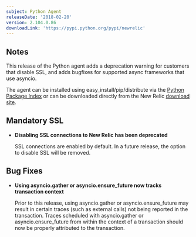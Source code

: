```yaml
---
subject: Python Agent
releaseDate: '2018-02-20'
version: 2.104.0.86
downloadLink: 'https://pypi.python.org/pypi/newrelic'
---
```


## Notes

This release of the Python agent adds a deprecation warning for customers that disable SSL, and adds bugfixes for supported async frameworks that use asyncio.

The agent can be installed using easy_install/pip/distribute via the [Python Package Index](https://pypi.python.org/pypi/newrelic) or can be downloaded directly from the New Relic [download site](http://download.newrelic.com/python_agent/release).

## Mandatory SSL

* **Disabling SSL connections to New Relic has been deprecated**

  SSL connections are enabled by default. In a future release, the option to disable SSL will be removed.

## Bug Fixes

* **Using asyncio.gather or asyncio.ensure_future now tracks transaction context**

  Prior to this release, using asyncio.gather or asyncio.ensure_future may result in certain traces (such as external calls) not being reported in the transaction. Traces scheduled with asyncio.gather or asyncio.ensure_future from within the context of a transaction should now be properly attributed to the transaction.
